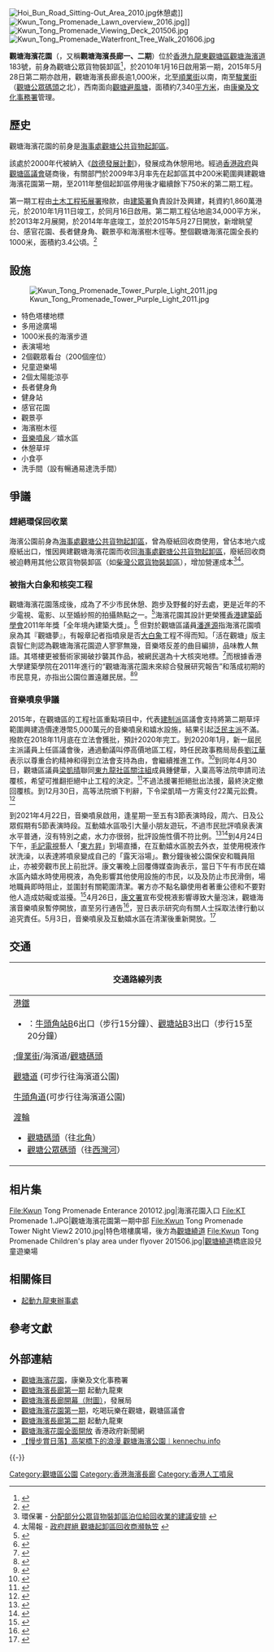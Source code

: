 {{noteTA
|G1=Unit
}}
{{Infobox park
| name = 觀塘海濱花園<br />Kwun Tong Promenade
| image = Kwun Tong Promenade Phase 1 North End.jpg
| image_caption = 長200米的第一期海濱步道
| type = 
| location = {{HKG}}[[九龍東|九龍東]][[觀塘區|觀塘區]][[觀塘|觀塘]][[海濱道|海濱道]]183號
| coordinates = {{Coord|22.3094|114.2194|type:landmark_region:HK}}
| area = 約7,340平方米
| opened = '''第一期'''：2010年1月16日<br/>'''第二期'''：2015年5月28日
| operator = [[康樂及文化事務署|康樂及文化事務署]]
| visitation_num = 
| open = 全日24小時
| former = 觀塘公眾貨物裝卸區
| website = {{URL|https://www.lcsd.gov.hk/tc/parks/ktp/}}
}}
[[File:Hoi_Bun_Road_Sitting-Out_Area_2010.jpg|thumb]]休憩處]]
[[File:Kwun_Tong_Promenade_Lawn_overview_2016.jpg|thumb]]]]
[[File:Kwun_Tong_Promenade_Viewing_Deck_201506.jpg|thumb]]
[[File:Kwun_Tong_Promenade_Waterfront_Tree_Walk_201606.jpg|thumb]]

'''觀塘海濱花園'''（{{lang-en|Kwun Tong Promenade}}，又稱'''觀塘海濱長廊一、二期'''）位於[[香港|香港]][[九龍東|九龍東]][[觀塘區|觀塘區]][[觀塘|觀塘]][[海濱道|海濱道]]183號，前身為觀塘公眾貨物裝卸區<ref>{{cite web |author1=康樂及文化事務署 |title=觀塘海濱花園 |url=https://www.lcsd.gov.hk/tc/parks/ktp/ |publisher=康樂及文化事務署 |accessdate=2018-10-23 |archive-date=2019-11-28 |archive-url=https://web.archive.org/web/20191128174606/https://www.lcsd.gov.hk/tc/parks/ktp/ |dead-url=no }}</ref>，於2010年1月16日啟用第一期，2015年5月28日第二期亦啟用，觀塘海濱長廊長逾1,000米，北至[[順業街|順業街]]以南，南至[[駿業街|駿業街]]（[[觀塘公眾碼頭|觀塘公眾碼頭]]之北），西南面向[[觀塘避風塘|觀塘避風塘]]，面積約7,340[[平方米|平方米]]，由[[康樂及文化事務署|康樂及文化事務署]]管理。

==歷史==
觀塘海濱花園的前身是[[海事處觀塘公共貨物起卸區|海事處觀塘公共貨物起卸區]]。

該處於2000年代被納入《[[啟德發展計劃|啟德發展計劃]]》，發展成為休憩用地。經過[[香港政府|香港政府]]與[[觀塘區議會|觀塘區議會]]磋商後，有關部門於2009年3月率先在起卸區其中200米範圍興建觀塘海濱花園第一期，至2011年整個起卸區停用後才繼續餘下750米的第二期工程。

第一期工程由[[土木工程拓展署|土木工程拓展署]]撥款，由[[建築署|建築署]]負責設計及興建，耗資約1,860萬港元，於2010年1月11日竣工，於同月16日啟用。第二期工程佔地逾34,000平方米，於2013年2月展開，於2014年年底竣工，並於2015年5月27日開放，新增眺望台、感官花園、長者健身角、觀景亭和海濱樹木徑等。整個觀塘海濱花園全長約1000米，面積約3.4公頃。<ref>{{cite web|url=http://hk.ulifestyle.com.hk/spot/detail.html?id=ABdGD1ozBwxZFgNr&utm_source=uhk&utm_medium=title&utm_campaign=search-all&utm_content=title1-1|title=觀塘海濱花園 長廊全面開放　|publisher=HK.Ulifestyle.com.hk|accessdate=2015-05-29|archive-date=2016-04-15|archive-url=https://web.archive.org/web/20160415220426/http://hk.ulifestyle.com.hk/spot/detail.html?id=ABdGD1ozBwxZFgNr&utm_source=uhk&utm_medium=title&utm_campaign=search-all&utm_content=title1-1|dead-url=no}}</ref>

==設施==
[[File:Kwun_Tong_Promenade_Tower_Purple_Light_2011.jpg|thumb]]
*特色塔樓地標
*多用途廣場
*1000米長的海濱步道
*表演場地
*2個觀眾看台（200個座位）
*兒童遊樂場
*2個太陽能涼亭
*長者健身角
*健身站
*感官花園
*觀景亭
*海濱樹木徑
*[[音樂噴泉|音樂噴泉]]／嬉水區
*休憩草坪
*小食亭
*洗手間（設有暢通易達洗手間）

==爭議==

===趕絕環保回收業===
海濱公園前身為[[海事處觀塘公共貨物起卸區|海事處觀塘公共貨物起卸區]]，曾為廢紙回收商使用，曾佔本地六成廢紙出口，惟因興建觀塘海濱花園而收回[[海事處觀塘公共貨物起卸區|海事處觀塘公共貨物起卸區]]，廢紙回收商被迫轉用其他公眾貨物裝卸區（如[[柴灣公眾貨物裝卸區|柴灣公眾貨物裝卸區]]），增加營運成本<ref>環保署 - [https://www.epd.gov.hk/epd/sites/default/files/epd/tc_chi/environmentinhk/waste/pub_consult/files/pcwa_cosult_paper_chi.pdf 分配部分公眾貨物裝卸區泊位給回收業的建議安排] {{Wayback|url=https://www.epd.gov.hk/epd/sites/default/files/epd/tc_chi/environmentinhk/waste/pub_consult/files/pcwa_cosult_paper_chi.pdf |date=20181031121959 }}</ref><ref>太陽報 - [http://the-sun.on.cc/cnt/news/20110714/00407_067.html 政府趕絕 觀塘起卸區回收商瀕執笠] {{Wayback|url=http://the-sun.on.cc/cnt/news/20110714/00407_067.html |date=20190727051056 }}</ref>。

===被指大白象和核突工程===
觀塘海濱花園落成後，成為了不少市民休憩、跑步及野餐的好去處，更是近年的不少電視、電影、以至婚紗照的拍攝熱點之一。<ref>{{Cite web|title=觀塘海濱花園270 度海景長廊 UMagazine 2013-11|url=http://travel.ulifestyle.com.hk/DetailSpot.php?id=ADsRYBEtA3AMIw|access-date=2015-06-14|archive-url=https://web.archive.org/web/20191128104206/http://travel.ulifestyle.com.hk/DetailSpot.php?id=ADsRYBEtA3AMIw|archive-date=2019-11-28|dead-url=no}}</ref>海濱花園其設計更榮獲[[香港建築師學會|香港建築師學會]]2011年年獎「全年境內建築大獎」。<ref>{{Cite web|title=香港建築師學會2011年年獎|url=https://www.archsd.gov.hk/archsd/html/report2012/tc/recognitions-and-awards.html|access-date=2015-06-14|archive-url=https://web.archive.org/web/20191030072712/https://www.archsd.gov.hk/archsd/html/report2012/tc/recognitions-and-awards.html|archive-date=2019-10-30|dead-url=no}}</ref> 但對於觀塘區議員[[潘進源|潘進源]]指海濱花園噴泉為其『觀塘夢』，有報章記者指噴泉是否[[大白象|大白象]]工程不得而知。「活在觀塘」版主袁智仁則認為觀塘海濱花園遊人寥寥無幾，音樂塔反差的曲目編排，品味教人無語。其塔樓更被藝術家揭破抄襲其作品，被網民選為十大核突地標。<ref>{{Cite web|title=觀塘不要噴泉 《蘋果日報》 2014年11月17日|url=http://hk.apple.nextmedia.com/supplement/special/art/20141117/18935234|access-date=2015年6月14日|archive-url=https://web.archive.org/web/20161109072959/http://hk.apple.nextmedia.com/supplement/special/art/20141117/18935234|archive-date=2016年11月9日|dead-url=no}}</ref>而根據香港大學建築學院在2011年進行的“觀塘海濱花園未來綜合發展研究報告”和落成初期的市民意見，亦指出公園位置遠離民居。<ref>{{cite web|title=觀塘海濱花園未來綜合發展研究報告|url=https://www.kwuntong.org.hk/publications/KTWP_Study_Report_Chi.pdf|accessdate=2022-03-27|publisher=香港大學建築學院}}</ref><ref>{{cite news|title=香港估估吓：哪個公園賞最靚Magic Hour？|url=https://hk.on.cc/hk/bkn/cnt/lifestyle/20191231/bkn-20191231080017101-1231_00982_001.html|accessdate=2022-03-27|publisher=on.cc|date=2019-12-31}}</ref>

===音樂噴泉爭議===
2015年，在觀塘區的工程社區重點項目中，代表[[建制派_(香港)|建制派]]區議會支持將第二期草坪範圍興建造價達港幣5,000萬元的音樂噴泉和嬉水設施，結果引起[[泛民主派|泛民主派]]不滿。撥款在2018年11月底在立法會獲批，預計2020年完工。到2020年1月，新一屆民主派議員上任區議會後，通過動議叫停高價地區工程，時任民政事務局局長[[劉江華|劉江華]]表示以尊重合約精神和得到立法會支持為由，會繼續推進工作。<ref>{{cite news |author1=鄭寶生，劉錦華 |title=【區議會】劉江華：觀塘海濱噴泉、摩頓台社區中心　均繼續興建 |url=https://www.hk01.com/%E6%94%BF%E6%83%85/420331/%E5%8D%80%E8%AD%B0%E6%9C%83-%E5%8A%89%E6%B1%9F%E8%8F%AF-%E8%A7%80%E5%A1%98%E6%B5%B7%E6%BF%B1%E5%99%B4%E6%B3%89-%E6%91%A9%E9%A0%93%E5%8F%B0%E7%A4%BE%E5%8D%80%E4%B8%AD%E5%BF%83-%E5%9D%87%E7%B9%BC%E7%BA%8C%E8%88%88%E5%BB%BA |accessdate=2020-04-30 |work=香港01 |date=2020-01-10 |archive-date=2021-08-05 |archive-url=https://web.archive.org/web/20210805043609/https://www.hk01.com/%E6%94%BF%E6%83%85/420331/%E5%8D%80%E8%AD%B0%E6%9C%83-%E5%8A%89%E6%B1%9F%E8%8F%AF-%E8%A7%80%E5%A1%98%E6%B5%B7%E6%BF%B1%E5%99%B4%E6%B3%89-%E6%91%A9%E9%A0%93%E5%8F%B0%E7%A4%BE%E5%8D%80%E4%B8%AD%E5%BF%83-%E5%9D%87%E7%B9%BC%E7%BA%8C%E8%88%88%E5%BB%BA |dead-url=no }}</ref>到同年4月30日，觀塘區議員[[梁凱晴_(區議員)|梁凱晴]]聯同[[東九龍社區關注組|東九龍社區關注組]]成員鍾健華，入稟高等法院申請司法覆核，希望可推翻拒絕中止工程的決定。<ref>{{cite news |title=要求剎停觀塘音樂噴泉 區議員梁凱晴表明提司法覆核 |url=https://www.singtao.ca/4228814/2020-04-29/news-%E8%A6%81%E6%B1%82%E5%89%8E%E5%81%9C%E8%A7%80%E5%A1%98%E9%9F%B3%E6%A8%82%E5%99%B4%E6%B3%89+%E5%8D%80%E8%AD%B0%E5%93%A1%E6%A2%81%E5%87%B1%E6%99%B4%E8%A1%A8%E6%98%8E%E6%8F%90%E5%8F%B8%E6%B3%95%E8%A6%86%E6%A0%B8/?variant=zh-hk |accessdate=2020-04-30 |work=星島日報 |date=2020-04-30 |archive-date=2021-05-24 |archive-url=https://web.archive.org/web/20210524022808/https://www.singtao.ca/4228814/2020-04-29/news-%E8%A6%81%E6%B1%82%E5%89%8E%E5%81%9C%E8%A7%80%E5%A1%98%E9%9F%B3%E6%A8%82%E5%99%B4%E6%B3%89+%E5%8D%80%E8%AD%B0%E5%93%A1%E6%A2%81%E5%87%B1%E6%99%B4%E8%A1%A8%E6%98%8E%E6%8F%90%E5%8F%B8%E6%B3%95%E8%A6%86%E6%A0%B8/?variant=zh-hk |dead-url=no }}</ref>不過法援署拒絕批出法援，最終決定撤回覆核。到12月30日，高等法院頒下判辭，下令梁凱晴一方需支付22萬元訟費。<ref>{{cite news |title=觀塘區議員梁凱晴撤回音樂噴泉工程司法覆核　高院頒令付22萬元訟費 |url=https://news.mingpao.com/ins/%E6%B8%AF%E8%81%9E/article/20201230/s00001/1609303792550/%E8%A7%80%E5%A1%98%E5%8D%80%E8%AD%B0%E5%93%A1%E6%A2%81%E5%87%B1%E6%99%B4%E6%92%A4%E5%9B%9E%E9%9F%B3%E6%A8%82%E5%99%B4%E6%B3%89%E5%B7%A5%E7%A8%8B%E5%8F%B8%E6%B3%95%E8%A6%86%E6%A0%B8-%E9%AB%98%E9%99%A2%E9%A0%92%E4%BB%A4%E4%BB%9822%E8%90%AC%E5%85%83%E8%A8%9F%E8%B2%BB |accessdate=2021-04-22 |work=明報 |date=2020-12-20 |archive-date=2021-04-28 |archive-url=https://web.archive.org/web/20210428202020/https://news.mingpao.com/ins/%e6%b8%af%e8%81%9e/article/20201230/s00001/1609303792550/%e8%a7%80%e5%a1%98%e5%8d%80%e8%ad%b0%e5%93%a1%e6%a2%81%e5%87%b1%e6%99%b4%e6%92%a4%e5%9b%9e%e9%9f%b3%e6%a8%82%e5%99%b4%e6%b3%89%e5%b7%a5%e7%a8%8b%e5%8f%b8%e6%b3%95%e8%a6%86%e6%a0%b8-%e9%ab%98%e9%99%a2%e9%a0%92%e4%bb%a4%e4%bb%9822%e8%90%ac%e5%85%83%e8%a8%9f%e8%b2%bb |dead-url=no }}</ref>

到2021年4月22日，音樂噴泉啟用，逢星期一至五有3節表演時段，周六、日及公眾假期有5節表演時段。互動嬉水區吸引大量小朋友遊玩，不過市民批評噴泉表演水平普通，沒有特別之處，水力亦很弱，批評設施性價不符比例。<ref>{{cite news |title=睇片！半億觀塘音樂噴泉　小孩享受玩水　市民批：水柱看不到變化 |url=https://www.hk01.com/%E7%A4%BE%E6%9C%83%E6%96%B0%E8%81%9E/615684/%E7%9D%87%E7%89%87-%E5%8D%8A%E5%84%84%E8%A7%80%E5%A1%98%E9%9F%B3%E6%A8%82%E5%99%B4%E6%B3%89-%E5%B0%8F%E5%AD%A9%E4%BA%AB%E5%8F%97%E7%8E%A9%E6%B0%B4-%E5%B8%82%E6%B0%91%E6%89%B9-%E6%B0%B4%E6%9F%B1%E7%9C%8B%E4%B8%8D%E5%88%B0%E8%AE%8A%E5%8C%96 |accessdate=2021-04-22 |work=香港01 |date=2021-04-22 |archive-date=2021-04-26 |archive-url=https://web.archive.org/web/20210426022152/https://www.hk01.com/%E7%A4%BE%E6%9C%83%E6%96%B0%E8%81%9E/615684/%E7%9D%87%E7%89%87-%E5%8D%8A%E5%84%84%E8%A7%80%E5%A1%98%E9%9F%B3%E6%A8%82%E5%99%B4%E6%B3%89-%E5%B0%8F%E5%AD%A9%E4%BA%AB%E5%8F%97%E7%8E%A9%E6%B0%B4-%E5%B8%82%E6%B0%91%E6%89%B9-%E6%B0%B4%E6%9F%B1%E7%9C%8B%E4%B8%8D%E5%88%B0%E8%AE%8A%E5%8C%96 |dead-url=no }}</ref><ref>{{cite news |title=半億觀塘音樂噴泉啟用40秒疑一度故障暫停 市民嘆沙田新城市舊噴泉「勁好多」 |url=https://hk.appledaily.com/local/20210422/K55U2OWHR5DXDM3SHGV62BV6IE/ |accessdate=2021-04-22 |work=蘋果日報 |date=2021-04-22 |archive-date=2021-05-15 |archive-url=https://web.archive.org/web/20210515215100/https://hk.appledaily.com/local/20210422/K55U2OWHR5DXDM3SHGV62BV6IE/ |dead-url=no }}</ref>到4月24日下午，[[毛記電視|毛記電視]]藝人「[[東方昇|東方昇]]」到場直播，在互動嬉水區脫去外衣，並使用梘液作狀洗澡，以表達將噴泉變成自己的「露天浴場」。數分鐘後被公園保安和職員阻止，亦被旁觀市民上前批評。康文署晚上回覆傳媒查詢表示，當日下午有市民在嬉水區內嬉水時使用梘液，為免影響其他使用設施的市民，以及及防止市民滑倒，場地職員即時阻止，並圍封有關範圍清潔。署方亦不點名籲使用者著重公德和不要對他人造成妨礙或滋擾。<ref>{{cite news |title=《100 毛》東方昇觀塘噴泉洗澡諷「小白象」工程　康文署不點名籲著重公德 |url=https://www.thestandnews.com/society/100-%E6%AF%9B-%E6%9D%B1%E6%96%B9%E6%98%87%E8%A7%80%E5%A1%98%E5%99%B4%E6%B3%89%E6%B4%97%E6%BE%A1%E8%AB%B7-%E5%B0%8F%E7%99%BD%E8%B1%A1-%E5%B7%A5%E7%A8%8B-%E5%BA%B7%E6%96%87%E7%BD%B2%E4%B8%8D%E9%BB%9E%E5%90%8D%E7%B1%B2%E8%91%97%E9%87%8D%E5%85%AC%E5%BE%B7 |accessdate=2021-04-24 |publisher=立場新聞 |date=2021-04-24 |archive-date=2021-05-14 |archive-url=https://web.archive.org/web/20210514050713/https://www.thestandnews.com/society/100-%E6%AF%9B-%E6%9D%B1%E6%96%B9%E6%98%87%E8%A7%80%E5%A1%98%E5%99%B4%E6%B3%89%E6%B4%97%E6%BE%A1%E8%AB%B7-%E5%B0%8F%E7%99%BD%E8%B1%A1-%E5%B7%A5%E7%A8%8B-%E5%BA%B7%E6%96%87%E7%BD%B2%E4%B8%8D%E9%BB%9E%E5%90%8D%E7%B1%B2%E8%91%97%E9%87%8D%E5%85%AC%E5%BE%B7/ |dead-url=no }}</ref>4月26日，[[康樂及文化事務處|康文署]]宣布受梘液影響導致大量泡沫，觀塘海濱音樂噴泉暫停開放，直至另行通告<ref>{{Cite web|title=受梘液影響導致大量泡沫　觀塘海濱音樂噴泉暫停開放|url=https://news.rthk.hk/rthk/ch/component/k2/1587762-20210426.htm|website=香港電台 RTHK|date=2021-04-26|access-date=2021-04-26|archive-date=2021-04-28|archive-url=https://web.archive.org/web/20210428202106/https://news.rthk.hk/rthk/ch/component/k2/1587762-20210426.htm|dead-url=no}}</ref>，翌日表示研究向有關人士採取法律行動以追究責任。5月3日，音樂噴泉及互動嬉水區在清潔後重新開放。<ref>{{Cite web|title=觀塘海濱音樂噴泉今日重開　康文署呼籲使用者著重公德|url=https://www.hk01.com/%E7%A4%BE%E6%9C%83%E6%96%B0%E8%81%9E/620131/%E8%A7%80%E5%A1%98%E6%B5%B7%E6%BF%B1%E9%9F%B3%E6%A8%82%E5%99%B4%E6%B3%89%E4%BB%8A%E6%97%A5%E9%87%8D%E9%96%8B-%E5%BA%B7%E6%96%87%E7%BD%B2%E5%91%BC%E7%B1%B2%E4%BD%BF%E7%94%A8%E8%80%85%E8%91%97%E9%87%8D%E5%85%AC%E5%BE%B7|editor=勞敏儀|website=香港01|access-date=2021-05-03|archive-date=2021-05-05|archive-url=https://web.archive.org/web/20210505174743/https://www.hk01.com/%E7%A4%BE%E6%9C%83%E6%96%B0%E8%81%9E/620131/%E8%A7%80%E5%A1%98%E6%B5%B7%E6%BF%B1%E9%9F%B3%E6%A8%82%E5%99%B4%E6%B3%89%E4%BB%8A%E6%97%A5%E9%87%8D%E9%96%8B-%E5%BA%B7%E6%96%87%E7%BD%B2%E5%91%BC%E7%B1%B2%E4%BD%BF%E7%94%A8%E8%80%85%E8%91%97%E9%87%8D%E5%85%AC%E5%BE%B7|dead-url=no}}</ref>

==交通==
{| class="mw-collapsible mw-collapsed wikitable" style="background:white; margin: 0 auto; width: auto;" 
! 交通路線列表
|-
|
;[[港鐵|港鐵]]
*{{港鐵路線標誌|KTL}}：[[牛頭角站|牛頭角站]]B6出口（步行15分鐘）、[[觀塘站|觀塘站]]B3出口（步行15至20分鐘）
;;[[偉業街|偉業街]]/海濱道/[[觀塘碼頭|觀塘碼頭]]
{{九龍新界巴士簡單列表|5R|11D|14X|15A|23|33|33B|38P|40|40A|40P|69C|74B|74C|74D|74E|74F|74P|74X|78X|80|80A|80P|80X|83A|83X|93A|234D|258X|259S|259X|268A|268C|268P|269C|269S|797|T74|T277}}{{大嶼山巴士簡單列表|E22S}}
{{九龍專線小巴簡單列表|22A}}
{{新界專線小巴簡單列表|103}}
;[[觀塘道|觀塘道]] (可步行往海濱道公園)
{{九龍新界巴士簡單列表|1A|3D|5R|6P|11B|11C|11D|11X|13P|14|14X|15|15A|15X|16|17|23M|33B|38|38P|40|40A|40P|42C|62P|62X|69C|74C|74D|74E|74P|74X|80|80P|80X|83A|83X|88X|89B|89C|89D|89P|89X|93K|95M|98|98A|98B|215P|215X|234C|252X|258A|258D|258P|258S|259D|267X|268A|268C|269C|277A|277E|277P|277X|292P|296A|296C|796S|889|X42C|X42P|N3D}}
{{過海隧道巴士簡單列表|101|101R|606|606A|606X|619|619P|641|671|671X|N619}}{{大嶼山巴士簡單列表|A22|A29|E22|E22A|E22C|E22S|E22X|N29|NA29}}
{{港島專線小巴簡單列表|61|}}{{九龍專線小巴簡單列表|22A}}{{新界專線小巴簡單列表|102|102B|102S|501S}}{{新界居民巴士簡單列表|NR61|NR906}}
;[[牛頭角道|牛頭角道]](可步行往海濱道公園)
{{九龍新界巴士簡單列表|13D|13M|14B|14X|23M|28B|89|89B|95M|234D|N293}}{{過海隧道巴士簡單列表|101|101X|606|606A|606X|619|619P|641|N619}}
{{九龍專線小巴簡單列表|35|56|68|62S|90B}}{{新界專線小巴簡單列表|104|501S}}{{新界居民巴士簡單列表|NR505}}
;[[香港渡輪|渡輪]]
*[[觀塘碼頭|觀塘碼頭]]（往[[北角碼頭|北角]]）
*[[觀塘公眾碼頭|觀塘公眾碼頭]]（往[[西灣河碼頭|西灣河]]）
|}

==相片集==
<gallery mode="packed" heights="150px" style="text-align:center">
File:Kwun Tong Promenade Enterance 201012.jpg|海濱花園入口
File:KT Promenade 1.JPG|觀塘海濱花園第一期中部
File:Kwun Tong Promenade Tower Night View2 2010.jpg|特色塔樓廣場，後方為[[觀塘繞道|觀塘繞道]]
File:Kwun Tong Promenade Children's play area under flyover 201506.jpg|[[觀塘繞道|觀塘繞道]]橋底設兒童遊樂場
</gallery>

==相關條目==
*[[起動九龍東辦事處|起動九龍東辦事處]]

==參考文獻==
{{reflist|2}}

==外部連結==
{{commonscat|Kwun Tong Promenade}}
*[https://web.archive.org/web/20110807021720/http://www.lcsd.gov.hk/parks/ktp/b5/index.php 觀塘海濱花園]，康樂及文化事務署
*[http://www.ekeo.gov.hk/tc/award/promenade/index.html 觀塘海濱長廊第一期]{{Wayback|url=http://www.ekeo.gov.hk/tc/award/promenade/index.html |date=20180908060551 }} 起動九龍東
*[http://www.devb.gov.hk/tc/sdev/press/index_id_5787.html 觀塘海濱長廊開幕（附圖）]{{Wayback|url=http://www.devb.gov.hk/tc/sdev/press/index_id_5787.html |date=20200811065851 }}，發展局
*[https://web.archive.org/web/20120416025630/http://www.kwuntong.org.hk/tc_c09.htm 觀塘海濱花園第一期]，吃喝玩樂在觀塘，觀塘區議會
*[http://www.ekeo.gov.hk/tc/quick_wins/promenade/index.html 觀塘海濱長廊第二期]{{Wayback|url=http://www.ekeo.gov.hk/tc/quick_wins/promenade/index.html |date=20200926013915 }} 起動九龍東
*[http://www.news.gov.hk/tc/categories/health/html/2015/05/20150526_174850.shtml 觀塘海濱花園全面開放]{{Wayback|url=http://www.news.gov.hk/tc/categories/health/html/2015/05/20150526_174850.shtml |date=20191108155456 }} 香港政府新聞網
*[https://www.kennechu.info/2017/01/Kwun-Tong-Promenade.html 【慢步賞日落】高架橋下的浪漫 觀塘海濱公園︱kennechu.info]{{Wayback|url=https://www.kennechu.info/2017/01/Kwun-Tong-Promenade.html |date=20201128222914 }}

{{-}}
{{香港海濱花園}}

[[Category:觀塘區公園|Category:觀塘區公園]]

[[Category:香港海濱長廊|Category:香港海濱長廊]]
[[Category:香港人工噴泉|Category:香港人工噴泉]]